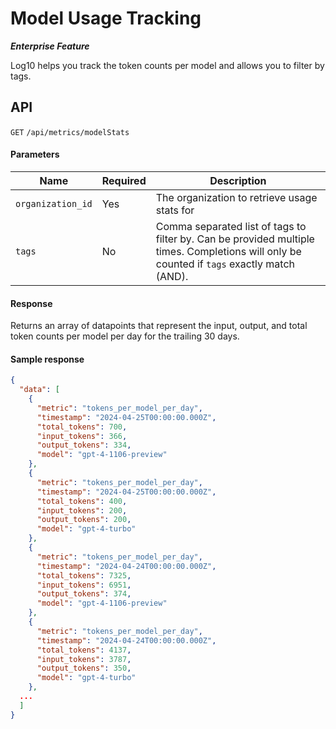 # Model Usage Tracking

_****Enterprise Feature****_

Log10 helps you track the token counts per model and allows you to filter by tags.

## API
`GET` `/api/metrics/modelStats`

#### Parameters
| Name | Required | Description |
| -| - | - |
|`organization_id` | Yes | The organization to retrieve usage stats for |
| `tags` | No | Comma separated list of tags to filter by. Can be provided multiple times. Completions will only be counted if `tags` exactly match (AND). |

#### Response
Returns an array of datapoints that represent the input, output, and total token counts per model per day for the trailing 30 days.

#### Sample response
```json
{
  "data": [
    {
      "metric": "tokens_per_model_per_day",
      "timestamp": "2024-04-25T00:00:00.000Z",
      "total_tokens": 700,
      "input_tokens": 366,
      "output_tokens": 334,
      "model": "gpt-4-1106-preview"
    },
    {
      "metric": "tokens_per_model_per_day",
      "timestamp": "2024-04-25T00:00:00.000Z",
      "total_tokens": 400,
      "input_tokens": 200,
      "output_tokens": 200,
      "model": "gpt-4-turbo"
    },
    {
      "metric": "tokens_per_model_per_day",
      "timestamp": "2024-04-24T00:00:00.000Z",
      "total_tokens": 7325,
      "input_tokens": 6951,
      "output_tokens": 374,
      "model": "gpt-4-1106-preview"
    },
    {
      "metric": "tokens_per_model_per_day",
      "timestamp": "2024-04-24T00:00:00.000Z",
      "total_tokens": 4137,
      "input_tokens": 3787,
      "output_tokens": 350,
      "model": "gpt-4-turbo"
    },
  ...
  ]
}
```
